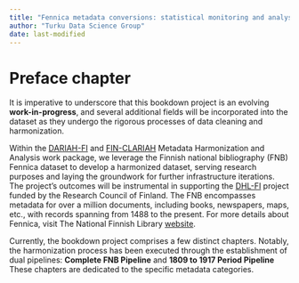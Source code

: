 ```yaml
---
title: "Fennica metadata conversions: statistical monitoring and analysis"
author: "Turku Data Science Group"
date: last-modified
---
```


# Preface chapter

It is imperative to underscore that this bookdown project is an evolving **work-in-progress**, and several additional fields will be incorporated into the dataset as they undergo the rigorous processes of data cleaning and harmonization.

Within the [DARIAH-FI](https://www.dariah.fi/) and [FIN-CLARIAH](https://www.kielipankki.fi/organization/fin-clariah/) Metadata Harmonization and Analysis work package, we leverage the Finnish national bibliography (FNB) Fennica dataset to develop a harmonized dataset, serving research purposes and laying the groundwork for further infrastructure iterations. The project's outcomes will be instrumental in supporting the [DHL-FI](https://sites.utu.fi/digital-history-literature-finland/) project funded by the Research Council of Finland. The FNB encompasses metadata for over a million documents, including books, newspapers, maps, etc., with records spanning from 1488 to the present. For more details about Fennica, visit The National Finnish Library [website](https://www.kansalliskirjasto.fi/en/services/fennica-finnish-national-bibliography).

Currently, the bookdown project comprises a few distinct chapters. Notably, the harmonization process has been executed through the establishment of dual pipelines: **Complete FNB Pipeline** and **1809 to 1917 Period Pipeline** These chapters are dedicated to the specific metadata categories.


